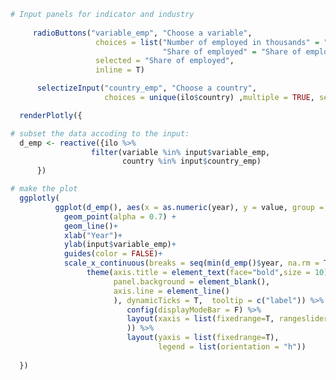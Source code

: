 

```r


# Input panels for indicator and industry
 
     radioButtons("variable_emp", "Choose a variable",
                   choices = list("Number of employed in thousands" = "Number of employed in thousands", 
                                  "Share of employed" = "Share of employed"),
                   selected = "Share of employed",
                   inline = T)

      selectizeInput("country_emp", "Choose a country",
                     choices = unique(ilo$country) ,multiple = TRUE, selected = "Switzerland")

  renderPlotly({

# subset the data accoding to the input:
  d_emp <- reactive({ilo %>%
                  filter(variable %in% input$variable_emp,
                         country %in% input$country_emp)
      }) 

# make the plot
  ggplotly(  
          ggplot(d_emp(), aes(x = as.numeric(year), y = value, group = country, colour = country, label = Country)) +
            geom_point(alpha = 0.7) +  
            geom_line()+
            xlab("Year")+
            ylab(input$variable_emp)+
            guides(color = FALSE)+
            scale_x_continuous(breaks = seq(min(d_emp()$year, na.rm = T), max(d_emp()$year, na.rm = T), by = 5)) +
                 theme(axis.title = element_text(face="bold",size = 10),
                       panel.background = element_blank(),
                       axis.line = element_line()
                       ), dynamicTicks = T,  tooltip = c("label")) %>%
                          config(displayModeBar = F) %>%
                          layout(xaxis = list(fixedrange=T, rangeslider = list(type = "date", visible=T)
                          )) %>%
                          layout(yaxis = list(fixedrange=T),
                                 legend = list(orientation = "h"))
    
  })

```
